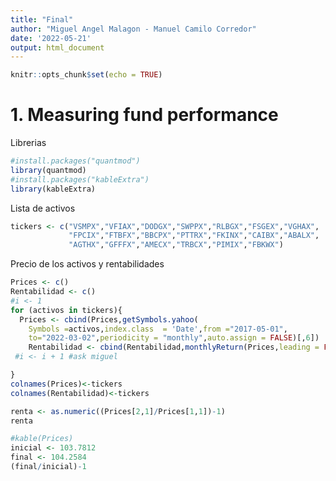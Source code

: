 ```yaml
---
title: "Final"
author: "Miguel Angel Malagon - Manuel Camilo Corredor"
date: '2022-05-21'
output: html_document
---
```


```r
knitr::opts_chunk$set(echo = TRUE)
```

# 1. Measuring fund performance

Librerias
```r
#install.packages("quantmod")
library(quantmod)
#install.packages("kableExtra")
library(kableExtra)
```

Lista de activos
```r
tickers <- c("VSMPX","VFIAX","DODGX","SWPPX","RLBGX","FSGEX","VGHAX",
             "FPCIX","FTBFX","BBCPX","PTTRX","FKINX","CAIBX","ABALX",
             "AGTHX","GFFFX","AMECX","TRBCX","PIMIX","FBKWX")


```

Precio de los activos y rentabilidades
```r
Prices <- c()
Rentabilidad <- c()
#i <- 1
for (activos in tickers){
  Prices <- cbind(Prices,getSymbols.yahoo(
    Symbols =activos,index.class  = 'Date',from ="2017-05-01",
    to="2022-03-02",periodicity = "monthly",auto.assign = FALSE)[,6])
    Rentabilidad <- cbind(Rentabilidad,monthlyReturn(Prices,leading = FALSE))[-1,]
 #i <- i + 1 #ask miguel

}
colnames(Prices)<-tickers
colnames(Rentabilidad)<-tickers
```

```r
renta <- as.numeric((Prices[2,1]/Prices[1,1])-1)
renta 
```


```r
#kable(Prices)
inicial <- 103.7812
final <- 104.2584
(final/inicial)-1
```


